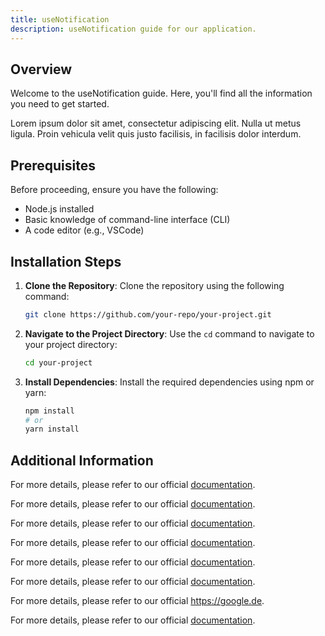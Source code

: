 ```yaml
---
title: useNotification
description: useNotification guide for our application.
---
```


## Overview

Welcome to the useNotification guide. Here, you'll find all the information you need to get started.

Lorem ipsum dolor sit amet, consectetur adipiscing elit. Nulla ut metus ligula. Proin vehicula velit quis justo facilisis, in facilisis dolor interdum.

## Prerequisites

Before proceeding, ensure you have the following:

- Node.js installed
- Basic knowledge of command-line interface (CLI)
- A code editor (e.g., VSCode)

## Installation Steps

1. **Clone the Repository**:
   Clone the repository using the following command:

   ```bash
   git clone https://github.com/your-repo/your-project.git
   ```

2. **Navigate to the Project Directory**:
   Use the `cd` command to navigate to your project directory:

   ```bash
   cd your-project
   ```

3. **Install Dependencies**:
   Install the required dependencies using npm or yarn:

   ```bash
   npm install
   # or
   yarn install
   ```

## Additional Information

For more details, please refer to our official [documentation](/internal-link).

For more details, please refer to our official [documentation](./relative-link).

For more details, please refer to our official [documentation](/internal-link#with-hash).

For more details, please refer to our official [documentation](#only-hash).

For more details, please refer to our official [documentation](http://google.de).

For more details, please refer to our official [documentation](https://google.de).

For more details, please refer to our official https://google.de.

For more details, please refer to our official [documentation](mailto:email@example.com).
